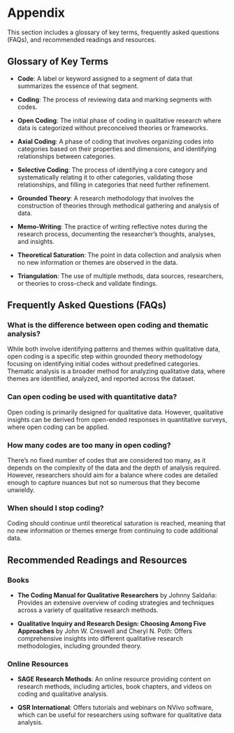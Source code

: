 # Appendix {.unnumbered}

This section includes a glossary of key terms, frequently asked questions (FAQs), and recommended readings and resources.

## **Glossary of Key Terms**

-   **Code**: A label or keyword assigned to a segment of data that summarizes the essence of that segment.

-   **Coding**: The process of reviewing data and marking segments with codes.

-   **Open Coding**: The initial phase of coding in qualitative research where data is categorized without preconceived theories or frameworks.

-   **Axial Coding**: A phase of coding that involves organizing codes into categories based on their properties and dimensions, and identifying relationships between categories.

-   **Selective Coding**: The process of identifying a core category and systematically relating it to other categories, validating those relationships, and filling in categories that need further refinement.

-   **Grounded Theory**: A research methodology that involves the construction of theories through methodical gathering and analysis of data.

-   **Memo-Writing**: The practice of writing reflective notes during the research process, documenting the researcher's thoughts, analyses, and insights.

-   **Theoretical Saturation**: The point in data collection and analysis when no new information or themes are observed in the data.

-   **Triangulation**: The use of multiple methods, data sources, researchers, or theories to cross-check and validate findings.

## **Frequently Asked Questions (FAQs)**

### **What is the difference between open coding and thematic analysis?**

While both involve identifying patterns and themes within qualitative data, open coding is a specific step within grounded theory methodology focusing on identifying initial codes without predefined categories. Thematic analysis is a broader method for analyzing qualitative data, where themes are identified, analyzed, and reported across the dataset.

### **Can open coding be used with quantitative data?**

Open coding is primarily designed for qualitative data. However, qualitative insights can be derived from open-ended responses in quantitative surveys, where open coding can be applied.

### **How many codes are too many in open coding?**

There's no fixed number of codes that are considered too many, as it depends on the complexity of the data and the depth of analysis required. However, researchers should aim for a balance where codes are detailed enough to capture nuances but not so numerous that they become unwieldy.

### **When should I stop coding?**

Coding should continue until theoretical saturation is reached, meaning that no new information or themes emerge from continuing to code additional data.

## **Recommended Readings and Resources**

### **Books**

-   **The Coding Manual for Qualitative Researchers** by Johnny Saldaña: Provides an extensive overview of coding strategies and techniques across a variety of qualitative research methods.

-   **Qualitative Inquiry and Research Design: Choosing Among Five Approaches** by John W. Creswell and Cheryl N. Poth: Offers comprehensive insights into different qualitative research methodologies, including grounded theory.

### **Online Resources**

-   **SAGE Research Methods**: An online resource providing content on research methods, including articles, book chapters, and videos on coding and qualitative analysis.

-   **QSR International**: Offers tutorials and webinars on NVivo software, which can be useful for researchers using software for qualitative data analysis.
